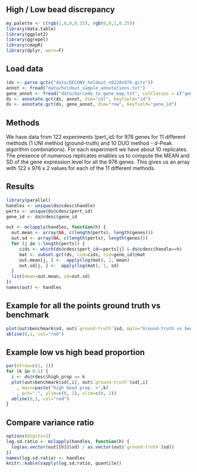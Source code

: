 

## High / Low bead discrepancy

```r
my.palette <- c(rgb(1,0,0,0.25), rgb(0,0,1,0.25))
library(data.table)
library(ggplot2)
library(ggrepel)
library(cmapR)
library(dplyr, warn=F)
```

## Load data 

```r
(ds <- parse.gctx("data/DECONV_holdout_n8228x976.gctx"))
annot <- fread("data/holdout_sample_annotations.txt")
gene_annot <- fread("data/barcode_to_gene_map.txt", colClasses = c("gene_id"="character"))
ds <- annotate.gct(ds, annot, dim="col", keyfield="id")
ds <- annotate.gct(ds, gene_annot, dim="row", keyfield="gene_id")
```

## Methods

We have data from 122 experiments (pert_id) for 976 genes for 11 different methods (1 UNI method (ground-truth) and 10 DUO method - d-Peak algorithm combinations).
For each experiment we have about 10 replicates. 
The presence of numerous replicates enables us to compute the MEAN and SD of the gene expression level for all the 976 genes. This gives us an array with 122 x 976 x 2 values for each of the 11 different methods. 

## Results 

```r
library(parallel)
handles <- unique(ds@cdesc$handle)
perts <- unique(ds@cdesc$pert_id)
gene_id <- ds@rdesc$gene_id

out <- mclapply(handles, function(h) {
  out.mean <- array(NA, c(length(perts), length(genes)))
  out.sd <- array(NA, c(length(perts), length(genes)))
  for (j in 1:length(perts)) {
     cids <- which(ds@cdesc$pert_id==perts[j] & ds@cdesc$handle==h)
     mat <- subset.gct(ds, cid=cids, rid=gene_id)@mat
     out.mean[j, ] <-  apply(log(mat), 1, mean)
     out.sd[j, ] <-  apply(log(mat), 1, sd)     
  }
  list(mean=out.mean, sd=out.sd)
})
names(out) <- handles
```


## Example for all the points ground truth vs benchmark 

```r
plot(out$benchmark$sd, out$`ground-truth`$sd, main="Ground-truth vs benchmark ", pch=16)
abline(0,1, col="red")
```

## Example low vs high bead proportion 

```r
par(mfrow=c(1, 2))
for (k in 0:1) {
  i <- ds@rdesc$high_prop == k
  plot(out$benchmark$sd[,i], out$`ground-truth`$sd[,i]
    , main=paste("high bead prop. =",k)
    , pch=".", ylim=c(0, 2), xlim=c(0, 2))
  abline(0,1, col="red")
}
```

## Compare variance ratio 

```r
options(digits=2)
log.sd.ratio <- mclapply(handles, function(h) {
  log(as.vector(out[[h]]$sd) / as.vector(out$`ground-truth`$sd))
})
names(log.sd.ratio) <- handles
knitr::kable(sapply(log.sd.ratio, quantile))
```


